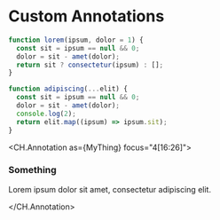 
# Custom Annotations

```js app.js
function lorem(ipsum, dolor = 1) {
  const sit = ipsum == null && 0;
  dolor = sit - amet(dolor);
  return sit ? consectetur(ipsum) : [];
}

function adipiscing(...elit) {
  const sit = ipsum == null && 0;
  dolor = sit - amet(dolor);
  console.log(2);
  return elit.map((ipsum) => ipsum.sit);
}
```

<CH.Annotation as={MyThing} focus="4[16:26]">

### Something

Lorem ipsum dolor sit amet, consectetur adipiscing elit.

</CH.Annotation>
